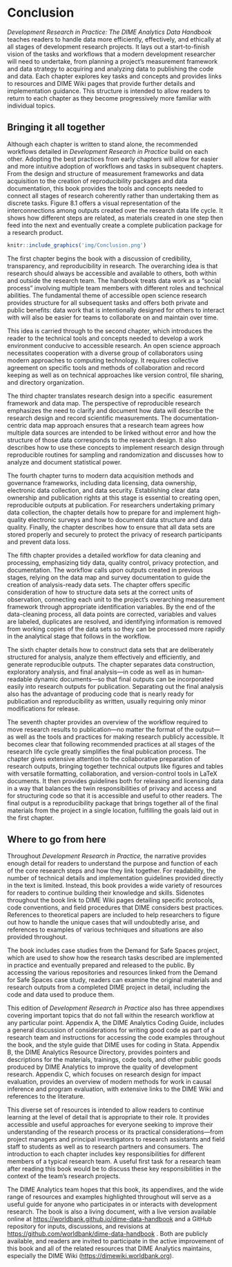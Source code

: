 # Conclusion {-}

*Development Research in Practice: The DIME Analytics Data Handbook* teaches
readers to handle data more efficiently, effectively, and ethically at all
stages of development research projects. It lays out a start-to-finish vision of
the tasks and workflows that a modern development researcher will need to
undertake, from planning a project’s measurement framework and data strategy to
acquiring and analyzing data to publishing the code and data. Each chapter
explores key tasks and concepts and provides links to resources and DIME Wiki
pages that provide further details and implementation guidance. This structure
is intended to allow readers to return to each chapter as they become
progressively more familiar with individual topics.

## Bringing it all together {-}

Although each chapter is written to stand alone, the recommended workflows
detailed in *Development Research in Practice* build on each other. Adopting the
best practices from early chapters will allow for easier and more intuitive
adoption of workflows and tasks in subsequent chapters. From the design and
structure of measurement frameworks and data acquisition to the creation of
reproducibility packages and data documentation, this book provides the tools
and concepts needed to connect all stages of research coherently rather than
undertaking them as discrete tasks. Figure 8.1 offers a visual representation of
the interconnections among outputs created over the research data life cycle.
It shows how different steps are related, as materials created in one step then
feed into the next and eventually create a complete publication package for a
research product.

```r
knitr::include_graphics('img/Conclusion.png')
```


The first chapter begins the book with a discussion of credibility,
transparency, and reproducibility in research. The overarching idea is that
research should always be accessible and available to others, both within and
outside the research team. The handbook treats data work as a "social process"
involving multiple team members with different roles and technical abilities.
The fundamental theme of accessible open science research provides structure for
all subsequent tasks and offers both private and public benefits: data work that
is intentionally designed for others to interact with will also be easier for
teams to collaborate on and maintain over time.

This idea is carried through to the second chapter, which introduces the reader
to the technical tools and concepts needed to develop a work environment
conducive to accessible research. An open science approach necessitates
cooperation with a diverse group of collaborators using modern approaches to
computing technology. It requires collective agreement on specific tools and
methods of collaboration and record keeping as well as on technical approaches
like version control, file sharing, and directory organization.

The third chapter translates research design into a specific ­ easurement
framework and data map. The perspective of reproducible research emphasizes the
need to clarify and document how data will describe the research design and
record scientific measurements. The documentation-centric data map approach
ensures that a research team agrees how multiple data sources are intended to be
linked without error and how the structure of those data corresponds to the
research design. It also describes how to use these concepts to implement
research design through reproducible routines for sampling and randomization and
discusses how to analyze and document statistical power.

The fourth chapter turns to modern data acquisition methods and governance
frameworks, including data licensing, data ownership, electronic data
collection, and data security. Establishing clear data ownership and publication
rights at this stage is essential to creating open, reproducible outputs at
publication. For researchers undertaking primary data collection, the chapter
details how to prepare for and implement high-quality electronic surveys and how
to document data structure and data quality. Finally, the chapter describes how
to ensure that all data sets are stored properly and securely to protect the
privacy of research participants and prevent data loss.

The fifth chapter provides a detailed workflow for data cleaning and processing,
emphasizing tidy data, quality control, privacy protection, and documentation.
The workflow calls upon outputs created in previous stages, relying on the data
map and survey documentation to guide the creation of analysis-ready data sets.
The chapter offers specific consideration of how to structure data sets at the
correct units of observation, connecting each unit to the project’s overarching
measurement framework through appropriate identification variables. By the end
of the data-cleaning process, all data points are corrected, variables and
values are labeled, duplicates are resolved, and identifying information is
removed from working copies of the data sets so they can be processed more
rapidly in the analytical stage that follows in the workflow.

The sixth chapter details how to construct data sets that are deliberately
structured for analysis, analyze them effectively and efficiently, and generate
reproducible outputs. The chapter separates data construction, exploratory
analysis, and final analysis—in code as well as in human-readable dynamic
documents—so that final outputs can be incorporated easily into research outputs
for publication. Separating out the final analysis also has the advantage of
producing code that is nearly ready for publication and reproducibility as
written, usually requiring only minor modifications for release.

The seventh chapter provides an overview of the workflow required to move
research results to publication—no matter the format of the output—as well as
the tools and practices for making research publicly accessible. It becomes
clear that following recommended practices at all stages of the research life
cycle greatly simplifies the final publication process. The chapter gives
extensive attention to the collaborative preparation of research outputs,
bringing together technical outputs like figures and tables with versatile
formatting, collaboration, and version-control tools in LaTeX documents. It then
provides guidelines both for releasing and licensing data in a way that balances
the twin responsibilities of privacy and access and for structuring code so that
it is accessible and useful to other readers. The final output is a
reproducibility package that brings together all of the final materials from the
project in a single location, fulfilling the goals laid out in the first
chapter.


## Where to go from here {-}

Throughout *Development Research in Practice,* the narrative provides enough
detail for readers to understand the purpose and function of each of the core
research steps and how they link together. For readability, the number of
technical details and implementation guidelines provided directly in the text is
limited. Instead, this book provides a wide variety of resources for readers to
continue building their knowledge and skills. Sidenotes throughout the book link
to DIME Wiki pages detailing specific protocols, code conventions, and field
procedures that DIME considers best practices. References to theoretical papers
are included to help researchers to figure out how to handle the unique cases
that will undoubtedly arise, and references to examples of various techniques
and situations are also provided throughout.

The book includes case studies from the Demand for Safe Spaces project, which
are used to show how the research tasks described are implemented in practice
and eventually prepared and released to the public. By accessing the various
repositories and resources linked from the Demand for Safe Spaces case study,
readers can examine the original materials and research outputs from a completed
DIME project in detail, including the code and data used to produce them.

This edition of *Development Research in Practice* also has three appendixes
covering important topics that do not fall within the research workflow at any
particular point. Appendix A, the DIME Analytics Coding Guide, includes a
general discussion of considerations for writing good code as part of a research
team and instructions for accessing the code examples throughout the book, and
the style guide that DIME uses for coding in Stata. Appendix B, the DIME
Analytics Resource Directory, provides pointers and descriptions for the
materials, trainings, code tools, and other public goods produced by DIME
Analytics to improve the quality of development research. Appendix C, which
focuses on research design for impact evaluation, provides an overview of modern
methods for work in causal inference and program evaluation, with extensive
links to the DIME Wiki and references to the literature.

This diverse set of resources is intended to allow readers to continue learning
at the level of detail that is appropriate to their role. It provides accessible
and useful approaches for everyone seeking to improve their understanding of the
research process or its practical considerations—from project managers and
principal investigators to research assistants and field staff to students as
well as to research partners and consumers. The introduction to each chapter
includes key responsibilities for different members of a typical research team.
A useful first task for a research team after reading this book would be to
discuss these key responsibilities in the context of the team’s research
projects.

The DIME Analytics team hopes that this book, its appendixes, and the wide range
of resources and examples highlighted throughout will serve as a useful guide
for anyone who participates in or interacts with development research. The book
is also a living document, with a live version available online at
<https://worldbank.github.io/dime-data-handbook> and a GitHub repository for
inputs, discussions, and revisions at
<https://github.com/worldbank/dime-data-handbook> . Both are publicly available,
and readers are invited to participate in the active improvement of this book
and all of the related resources that DIME Analytics maintains, especially the
DIME Wiki (<https://dimewiki.worldbank.org>).
